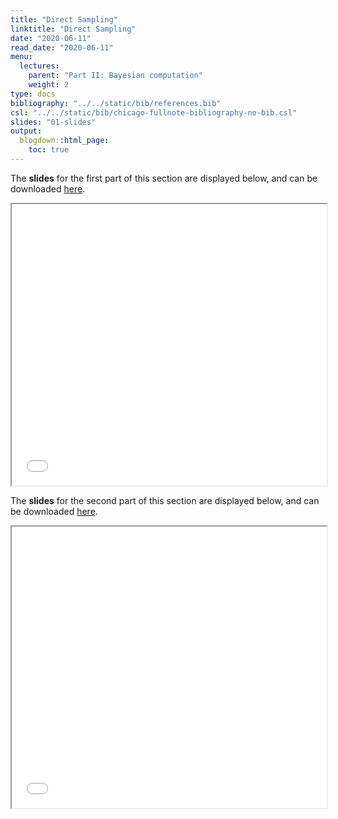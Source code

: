 ```yaml
---
title: "Direct Sampling"
linktitle: "Direct Sampling"
date: "2020-06-11"
read_date: "2020-06-11"
menu:
  lectures:
    parent: "Part II: Bayesian computation"
    weight: 2
type: docs
bibliography: "../../static/bib/references.bib"
csl: "../../static/bib/chicago-fullnote-bibliography-no-bib.csl"
slides: "01-slides"
output:
  blogdown::html_page:
    toc: true
---
```


The **slides** for the first part of this section are displayed below, and can be downloaded [here](/slides/slidesMCMCDirectSampling1.pdf).

<iframe src="/slides/slidesMCMCDirectSampling1.pdf##view=fit" width="100%" height=450>

This browser does not support PDFs. Please download the PDF to view it: Download PDF

</iframe>


The **slides** for the second part of this section are displayed below, and can be downloaded [here](/slides/slidesMCMCDirectSampling2.pdf).

<iframe src="/slides/slidesMCMCDirectSampling2.pdf##view=fit" width="100%" height=450>

This browser does not support PDFs. Please download the PDF to view it: Download PDF

</iframe>